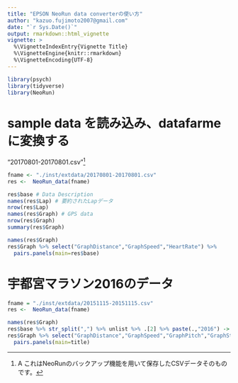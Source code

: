 ```yaml
---
title: "EPSON NeoRun data converterの使い方"
author: "kazuo.fujimoto2007@gmail.com"
date: "`r Sys.Date()`"
output: rmarkdown::html_vignette
vignette: >
  %\VignetteIndexEntry{Vignette Title}
  %\VignetteEngine{knitr::rmarkdown}
  %\VignetteEncoding{UTF-8}
---
```


```r
library(psych)
library(tidyverse)
library(NeoRun)
```

# sample data を読み込み、datafarmeに変換する

"20170801-20170801.csv"^[A これはNeoRunのバックアップ機能を用いて保存したCSVデータそのものです。]

```r
fname <- "./inst/extdata/20170801-20170801.csv"
res <-  NeoRun_data(fname)

res$base # Data Description
names(res$Lap) # 要約されたLapデータ
nrow(res$Lap)
names(res$Graph) # GPS data
nrow(res$Graph)
summary(res$Graph)
```

```r
names(res$Graph)
res$Graph %>% select("GraphDistance","GraphSpeed","HeartRate") %>%
  pairs.panels(main=res$base)
```

# 宇都宮マラソン2016のデータ
```r
fname = "./inst/extdata/20151115-20151115.csv"
res <-  NeoRun_data(fname)
```

```r
names(res$Graph)
res$base %>% str_split(",") %>% unlist %>% .[2] %>% paste(.,"2016") -> title
res$Graph %>% select("GraphDistance","GraphSpeed","GraphPitch","GraphStride","HeartRate") %>%
  pairs.panels(main=title)
```

